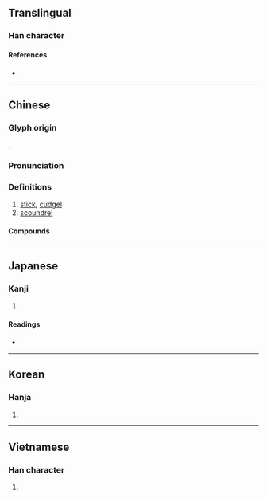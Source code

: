 {{character info/new}}
==Translingual==

===Han character===
{{Han char|rn=75|rad=木|as=08|sn=12|four=46911|canj=DAPP|ids=⿰木昆}}

====References====
* {{Han ref|kx=0532.050|dkj=14924|dj=0920.130|hdz=21232.030|uh=68CD|ud=26829|bh=B4D2|bd=46290}}

----

==Chinese==
{{zh-forms}}

===Glyph origin===
{{Han etym}}
{{Han compound|木|昆|ls=psc|c1=s|c2=p|t1=tree}}.

===Pronunciation===
{{zh-pron
|m=gùn
|m-s=
|c=gwan3
|c-t=
|g=
|h=pfs=kun
|j=
|mb=go̤̿ng
|md=
|mn=kùn
|mn-t=
|w=
|x=
|mc=y
|oc=y
|ma=
|mna=Taiwanese-Tone_3.ogg
|cat=n
}}

===Definitions===
{{zh-hanzi}}

# [[stick]], [[cudgel]] {{zh-mw|c:轆}}
# [[scoundrel]]

====Compounds====
{{zh-der|刷牙棍|搞屎棍|攪屎棍|枴棍|柴棍|棍棒}}

----

==Japanese==

===Kanji===
{{ja-kanji|grade=|rs=木08}}

# {{defn|lang=ja|sort=木08}}

====Readings====
* {{ja-readings
|goon=ごん,こん
|kanon=こん
|kun=[[つえ]] (tsue)}}

----

==Korean==

===Hanja===
{{ko-hanja|hangeul=[[곤]], [[혼]]|eumhun=|rv=gon, hon|mr=kon, hon|y=kon, hon}}

# {{defn|lang=ko|sort=木08}}

----

==Vietnamese==

===Han character===
{{vi-hantu|rs=木08|[[côn]], [[gon]], [[gòn]]}}

# {{defn|lang=vi|sort=木08}}